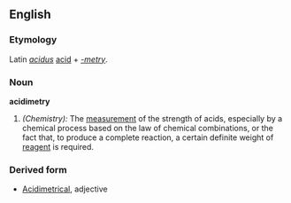 ==English==
===Etymology===
Latin ''[[acidus]]'' [[acid]] + ''[[-metry]]''.

===Noun===
'''acidimetry'''

# ''(Chemistry):'' The [[measurement]] of the strength of acids, especially by a chemical process based on the law of chemical combinations, or the fact that, to produce a complete reaction, a certain definite weight of [[reagent]] is required.

===Derived form===
*[[Acidimetrical]], adjective